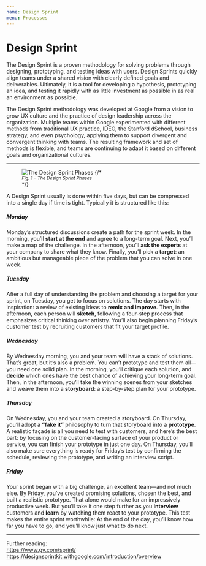 ```yaml
---
name: Design Sprint
menu: Processes
---
```


# Design Sprint

The Design Sprint is a proven methodology for solving problems through designing, prototyping, and testing ideas with users. 
Design Sprints quickly align teams under a shared vision with clearly defined goals and deliverables. 
Ultimately, it is a tool for developing a hypothesis, prototyping an idea, and testing it rapidly with as little investment as possible in as real an environment as possible.

The Design Sprint methodology was developed at Google from a vision to grow UX culture and the practice of design leadership across the organization. 
Multiple teams within Google experimented with different methods from traditional UX practice, IDEO, the Stanford dSchool, business strategy, and even psychology, applying them to support divergent and convergent thinking with teams. 
The resulting framework and set of methods is flexible, and teams are continuing to adapt it based on different goals and organizational cultures.

---

<figure>
    <img style={{ maxWidth: '100%' }} src="/public/images/DESIGN_SPRINT_PHASES.svg" alt="The Design Sprint Phases" />
    {/* <figcaption style={{ opacity: 0.5 }}><small><i>Fig. 1 – The Design Sprint Phases</i></small></figcaption> */}
</figure>

A Design Sprint usually is done within five days, but can be compressed into a single day if time is tight.
Typically it is structured like this:

##### Monday
Monday’s structured discussions create a path for the sprint week. 
In the morning, you’ll **start at the end** and agree to a long-term goal. 
Next, you’ll make a map of the challenge. In the afternoon, you’ll **ask the experts** at your company to share what they know. 
Finally, you’ll pick a **target**: an ambitious but manageable piece of the problem that you can solve in one week.

##### Tuesday
After a full day of understanding the problem and choosing a target for your sprint, on Tuesday, you get to focus on solutions. 
The day starts with inspiration: a review of existing ideas to **remix and improve**. 
Then, in the afternoon, each person will **sketch**, following a four-step process that emphasizes critical thinking over artistry. 
You’ll also begin planning Friday’s customer test by recruiting customers that fit your target profile.

##### Wednesday
By Wednesday morning, you and your team will have a stack of solutions. 
That’s great, but it’s also a problem. You can’t prototype and test them all—you need one solid plan. 
In the morning, you’ll critique each solution, and **decide** which ones have the best chance of achieving your long-term goal. 
Then, in the afternoon, you’ll take the winning scenes from your sketches and weave them into a **storyboard**: a step-by-step plan for your prototype.

##### Thursday
On Wednesday, you and your team created a storyboard. 
On Thursday, you’ll adopt a **“fake it”** philosophy to turn that storyboard into a **prototype**. 
A realistic façade is all you need to test with customers, and here’s the best part: 
by focusing on the customer-facing surface of your product or service, you can finish your prototype in just one day. 
On Thursday, you’ll also make sure everything is ready for Friday’s test by confirming the schedule, reviewing the prototype, and writing an interview script.

##### Friday
Your sprint began with a big challenge, an excellent team—and not much else. 
By Friday, you’ve created promising solutions, chosen the best, and built a realistic prototype. 
That alone would make for an impressively productive week. 
But you’ll take it one step further as you **interview** customers and **learn** by watching them react to your prototype. 
This test makes the entire sprint worthwhile: At the end of the day, you’ll know how far you have to go, and you’ll know just what to do next.

---

Further reading:  
https://www.gv.com/sprint/  
https://designsprintkit.withgoogle.com/introduction/overview  
